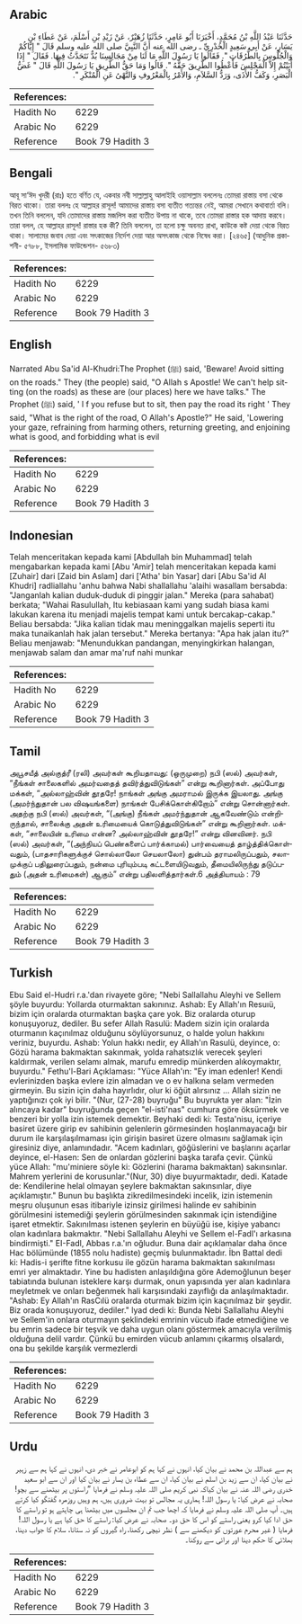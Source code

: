 ## Arabic


<div dir="rtl" lang="ar" style={{fontSize:'larger',backgroundColor:'#f8f9fa',padding:20}}>
حَدَّثَنَا عَبْدُ اللَّهِ بْنُ مُحَمَّدٍ، أَخْبَرَنَا أَبُو عَامِرٍ، حَدَّثَنَا زُهَيْرٌ، عَنْ زَيْدِ بْنِ أَسْلَمَ، عَنْ عَطَاءِ بْنِ يَسَارٍ، عَنْ أَبِي سَعِيدٍ الْخُدْرِيِّ ـ رضى الله عنه أَنَّ النَّبِيَّ صلى الله عليه وسلم قَالَ ‏"‏ إِيَّاكُمْ وَالْجُلُوسَ بِالطُّرُقَاتِ ‏"‏‏.‏ فَقَالُوا يَا رَسُولَ اللَّهِ مَا لَنَا مِنْ مَجَالِسِنَا بُدٌّ نَتَحَدَّثُ فِيهَا‏.‏ فَقَالَ ‏"‏ إِذَا أَبَيْتُمْ إِلاَّ الْمَجْلِسَ فَأَعْطُوا الطَّرِيقَ حَقَّهُ ‏"‏‏.‏ قَالُوا وَمَا حَقُّ الطَّرِيقِ يَا رَسُولَ اللَّهِ قَالَ ‏"‏ غَضُّ الْبَصَرِ، وَكَفُّ الأَذَى، وَرَدُّ السَّلاَمِ، وَالأَمْرُ بِالْمَعْرُوفِ وَالنَّهْىُ عَنِ الْمُنْكَرِ ‏"‏‏.‏
</div>
<div style={{backgroundColor:'#f8f9fa',padding:20, marginBottom: 10}}><table> <thead> <tr> <th>References:</th> <th></th> </tr> </thead> <tbody><tr><td>Hadith No</td><td>6229</td></tr><tr><td>Arabic No</td><td>6229</td></tr><tr><td>Reference</td><td>Book 79 Hadith 3</td></tr></tbody></table></div>

## Bengali


<div dir="ltr" lang="bn" style={{fontSize:'larger',backgroundColor:'#f8f9fa',padding:20}}>
আবূ সা‘ঈদ খুদরী (রাঃ) হতে বর্ণিত যে, একবার নবী সাল্লাল্লাহু আলাইহি ওয়াসাল্লাম বললেনঃ তোমরা রাস্তায় বসা থেকে বিরত থাকো। তারা বললঃ হে আল্লাহর রাসূল! আমাদের রাস্তায় বসা ব্যতীত গত্যন্তর নেই, আমরা সেখানে কথাবার্তা বলি। তখন তিনি বললেন, যদি তোমাদের রাস্তায় মজলিস করা ব্যতীত উপায় না থাকে, তবে তোমরা রাস্তার হক আদায় করবে। তারা বলল, হে আল্লাহর রাসূল! রাস্তার হক কী? তিনি বললেন, তা হলো চক্ষু অবনত রাখা, কাউকে কষ্ট দেয়া থেকে বিরত থাকা। সালামের জবাব দেয়া এবং সৎকাজের নির্দেশ দেয়া আর অসৎকাজ থেকে নিষেধ করা। [২৪৬৫] (আধুনিক প্রকাশনী- ৫৭৮৮, ইসলামিক ফাউন্ডেশন- ৫৬৮৩)
</div>
<div style={{backgroundColor:'#f8f9fa',padding:20, marginBottom: 10}}><table> <thead> <tr> <th>References:</th> <th></th> </tr> </thead> <tbody><tr><td>Hadith No</td><td>6229</td></tr><tr><td>Arabic No</td><td>6229</td></tr><tr><td>Reference</td><td>Book 79 Hadith 3</td></tr></tbody></table></div>

## English


<div dir="ltr" lang="en" style={{fontSize:'larger',backgroundColor:'#f8f9fa',padding:20}}>
Narrated Abu Sa'id Al-Khudri:The Prophet (ﷺ) said, 'Beware! Avoid sitting on the roads." They (the people) said, "O Allah s Apostle! We can't help sitting (on the roads) as these are (our places) here we have talks." The Prophet (ﷺ) said, ' l f you refuse but to sit, then pay the road its right ' They said, "What is the right of the road, O Allah's Apostle?" He said, 'Lowering your gaze, refraining from harming others, returning greeting, and enjoining what is good, and forbidding what is evil
</div>
<div style={{backgroundColor:'#f8f9fa',padding:20, marginBottom: 10}}><table> <thead> <tr> <th>References:</th> <th></th> </tr> </thead> <tbody><tr><td>Hadith No</td><td>6229</td></tr><tr><td>Arabic No</td><td>6229</td></tr><tr><td>Reference</td><td>Book 79 Hadith 3</td></tr></tbody></table></div>

## Indonesian


<div dir="ltr" lang="id" style={{fontSize:'larger',backgroundColor:'#f8f9fa',padding:20}}>
Telah menceritakan kepada kami [Abdullah bin Muhammad] telah mengabarkan kepada kami [Abu 'Amir] telah menceritakan kepada kami [Zuhair] dari [Zaid bin Aslam] dari ['Atha' bin Yasar] dari [Abu Sa'id Al Khudri] radliallahu 'anhu bahwa Nabi shallallahu 'alaihi wasallam bersabda: "Janganlah kalian duduk-duduk di pinggir jalan." Mereka (para sahabat) berkata; "Wahai Rasulullah, Itu kebiasaan kami yang sudah biasa kami lakukan karena itu menjadi majelis tempat kami untuk bercakap-cakap." Beliau bersabda: "Jika kalian tidak mau meninggalkan majelis seperti itu maka tunaikanlah hak jalan tersebut." Mereka bertanya: "Apa hak jalan itu?" Beliau menjawab: "Menundukkan pandangan, menyingkirkan halangan, menjawab salam dan amar ma'ruf nahi munkar
</div>
<div style={{backgroundColor:'#f8f9fa',padding:20, marginBottom: 10}}><table> <thead> <tr> <th>References:</th> <th></th> </tr> </thead> <tbody><tr><td>Hadith No</td><td>6229</td></tr><tr><td>Arabic No</td><td>6229</td></tr><tr><td>Reference</td><td>Book 79 Hadith 3</td></tr></tbody></table></div>

## Tamil


<div dir="ltr" lang="ta" style={{fontSize:'larger',backgroundColor:'#f8f9fa',padding:20}}>
அபூசயீத் அல்குத்ரீ (ரலி) அவர்கள் கூறியதாவது: (ஒருமுறை) நபி (ஸல்) அவர்கள், “நீங்கள் சாலைகளில் அமர்வதைத் தவிர்த்துவிடுங்கள்” என்று கூறினார்கள். அப்போது மக்கள், “அல்லாஹ்வின் தூதரே! நாங்கள் அங்கு அமராமல் இருக்க இயலாது. அங்கு (அமர்ந்துதான் பல விஷயங்களை) நாங்கள் பேசிக்கொள்கிறோம்” என்று சொன்னார்கள். அதற்கு நபி (ஸல்) அவர்கள், “(அங்கு) நீங்கள் அமர்ந்துதான் ஆகவேண்டும் என்றிருந்தால், சாலைக்கு அதன் உரிமையைக் கொடுத்துவிடுங்கள்” என்று கூறினார்கள். மக்கள், “சாலையின் உரிமை என்ன? அல்லாஹ்வின் தூதரே!” என்று வினவினர். நபி (ஸல்) அவர்கள், “(அந்நியப் பெண்களைப் பார்க்காமல்) பார்வையைத் தாழ்த்திக்கொள்வதும், (பாதசாரிகளுக்குச் சொல்லாலோ செயலாலோ) துன்பம் தராமலிருப்பதும், சலாமுக்குப் பதிலுரைப்பதும், நன்மை புரியும்படி கட்டளையிடுவதும், தீமையிலிருந்து தடுப்பதும் (அதன் உரிமைகள்) ஆகும்” என்று பதிலளித்தார்கள்.6 அத்தியாயம் : 79
</div>
<div style={{backgroundColor:'#f8f9fa',padding:20, marginBottom: 10}}><table> <thead> <tr> <th>References:</th> <th></th> </tr> </thead> <tbody><tr><td>Hadith No</td><td>6229</td></tr><tr><td>Arabic No</td><td>6229</td></tr><tr><td>Reference</td><td>Book 79 Hadith 3</td></tr></tbody></table></div>

## Turkish


<div dir="ltr" lang="tr" style={{fontSize:'larger',backgroundColor:'#f8f9fa',padding:20}}>
Ebu Said el-Hudri r.a.'dan rivayete göre; "Nebi Sallallahu Aleyhi ve Sellem şöyle buyurdu: Yollarda oturmaktan sakınınız. Ashab: Ey Allah'ın Resuıü, bizim için oralarda oturmaktan başka çare yok. Biz oralarda oturup konuşuyoruz, dediler. Bu sefer Allah Rasulü: Madem sizin için oralarda oturmanın kaçınılmaz olduğunu söylüyorsunuz, o halde yolun hakkını veriniz, buyurdu. Ashab: Yolun hakkı nedir, ey Allah'ın Rasulü, deyince, o: Gözü harama bakmaktan sakınmak, yolda rahatsızlık verecek şeyleri kaldırmak, verilen selamı almak, marufu emredip münkerden alıkoymaktır, buyurdu." Fethu'l-Bari Açıklaması: "Yüce Allah'ın: "Ey iman edenler! Kendi evlerinizden başka evlere izin almadan ve o ev halkına selam vermeden girmeyin. Bu sizin için daha hayırlıdır, olur ki öğüt alırsınız ... Allah sizin ne yaptığınızı çok iyi bilir. "(Nur, (27-28) buyruğu" Bu buyrukta yer alan: "İzin alıncaya kadar" buyruğunda geçen "el-isti'nas" cumhura göre öksürmek ve benzeri bir yolla izin istemek demektir. Beyhaki dedi ki: Testa'nisu, içeriye basiret üzere girip ev sahibinin gelenlerin görmesinden hoşlanmayacağı bir durum ile karşılaşılmaması için girişin basiret üzere olmasını sağlamak için giresiniz diye, anlamındadır. "Acem kadınları, göğüslerini ve başlarını açarlar deyince, el-Hasen: Sen de onlardan gözlerini başka tarafa çevir. Çünkü yüce Allah: "mu'miniere söyle ki: Gözlerini (harama bakmaktan) sakınsınlar. Mahrem yerlerini de korusunlar."(Nur, 30) diye buyurmaktadır, dedi. Katade de: Kendilerine helal olmayan şeylere bakmaktan sakınsınlar, diye açıklamıştır." Bunun bu başlıkta zikredilmesindeki incelik, izin istemenin meşru oluşunun esas itibariyle izinsiz girilmesi halinde ev sahibinin görülmesini istemediği şeylerin görülmesinden sakınmak için istendiğine işaret etmektir. Sakınılması istenen şeylerin en büyüğü ise, kişiye yabancı olan kadınlara bakmaktır. "Nebi Sallallahu Aleyhi ve Sellem el-Fadl'ı arkasına bindirmişti." EI-Fadl, Abbas r.a.'ın oğludur. Buna dair açıklamalar daha önce Hac bölümünde (1855 nolu hadiste) geçmiş bulunmaktadır. İbn Battal dedi ki: Hadis-i şerifte fitne korkusu ile gözün harama bakmaktan sakınılması emri yer almaktadır. Yine bu hadisten anlaşıldığına göre Ademoğlunun beşer tabiatında bulunan isteklere karşı durmak, onun yapısında yer alan kadınlara meyletmek ve onları beğenmek hali karşısındaki zayıflığı da anlaşılmaktadır. "Ashab: Ey Allah'ın RasCılü oralarda oturmak bizim için kaçınılmaz bir şeydir. Biz orada konuşuyoruz, dediler." lyad dedi ki: Bunda Nebi Sallallahu Aleyhi ve Sellem'in onlara oturmayın şeklindeki emrinin vücub ifade etmediğine ve bu emrin sadece bir teşvik ve daha uygun olanı göstermek amacıyla verilmiş olduğuna delil vardır. Çünkü bu emirden vücub anlamını çıkarmış olsalardı, ona bu şekilde karşılık vermezlerdi
</div>
<div style={{backgroundColor:'#f8f9fa',padding:20, marginBottom: 10}}><table> <thead> <tr> <th>References:</th> <th></th> </tr> </thead> <tbody><tr><td>Hadith No</td><td>6229</td></tr><tr><td>Arabic No</td><td>6229</td></tr><tr><td>Reference</td><td>Book 79 Hadith 3</td></tr></tbody></table></div>

## Urdu


<div dir="rtl" lang="ur" style={{fontSize:'larger',backgroundColor:'#f8f9fa',padding:20}}>
ہم سے عبداللہ بن محمد نے بیان کیا، انہوں نے کہا ہم کو ابوعامر نے خبر دی، انہوں نے کہا ہم سے زہیر نے بیان کیا، ان سے زید بن اسلم نے بیان کیا، ان سے عطاء بن یسار نے بیان کیا اور ان سے ابو سعید خدری رضی اللہ عنہ نے بیان کیاکہ نبی کریم صلی اللہ علیہ وسلم نے فرمایا ”راستوں پر بیٹھنے سے بچو! صحابہ نے عرض کیا: یا رسول اللہ! ہماری یہ مجالس تو بہت ضروری ہیں، ہم وہیں روزمرہ گفتگو کیا کرتے ہیں۔ آپ صلی اللہ علیہ وسلم نے فرمایا کہ اچھا جب تم ان مجلسوں میں بیٹھنا ہی چاہتے ہو تو راستے کا حق ادا کیا کرو یعنی راستے کو اس کا حق دو۔ صحابہ نے عرض کیا: راستے کا حق کیا ہے یا رسول اللہ! فرمایا ( غیر محرم عورتوں کو دیکھنے سے ) نظر نیچی رکھنا، راہ گیروں کو نہ ستانا، سلام کا جواب دینا، بھلائی کا حکم دینا اور برائی سے روکنا۔
</div>
<div style={{backgroundColor:'#f8f9fa',padding:20, marginBottom: 10}}><table> <thead> <tr> <th>References:</th> <th></th> </tr> </thead> <tbody><tr><td>Hadith No</td><td>6229</td></tr><tr><td>Arabic No</td><td>6229</td></tr><tr><td>Reference</td><td>Book 79 Hadith 3</td></tr></tbody></table></div>
